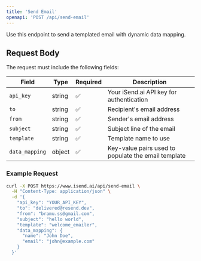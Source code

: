 ```yaml
---
title: 'Send Email'
openapi: 'POST /api/send-email'
---
```


Use this endpoint to send a templated email with dynamic data mapping.

## Request Body

The request must include the following fields:

| Field         | Type     | Required | Description                                             |
|---------------|----------|----------|---------------------------------------------------------|
| `api_key`     | string   | ✅       | Your iSend.ai API key for authentication               |
| `to`          | string   | ✅       | Recipient's email address                              |
| `from`        | string   | ✅       | Sender's email address                                 |
| `subject`     | string   | ✅       | Subject line of the email                              |
| `template`    | string   | ✅       | Template name to use                                   |
| `data_mapping`| object   | ✅       | Key-value pairs used to populate the email template     |

### Example Request

```bash
curl -X POST https://www.isend.ai/api/send-email \
  -H "Content-Type: application/json" \
  -d '{
    "api_key": "YOUR_API_KEY",
    "to": "delivered@resend.dev",
    "from": "bramu.ss@gmail.com",
    "subject": "hello world",
    "template": "welcome_emailer",
    "data_mapping": {
      "name": "John Doe",
      "email": "john@example.com"
    }
  }'
